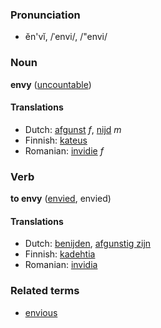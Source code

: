 ===Pronunciation===
*ĕn'vĭ, /ˈenvi/, /"envi/

===Noun===

'''envy''' ([[uncountable]])

====Translations====
*Dutch: [[afgunst]] ''f'', [[nijd]] ''m''
*Finnish: [[kateus]]
*Romanian: [[invidie]] ''f''

===Verb===

'''to envy''' ([[envied]], envied)

====Translations====
*Dutch: [[benijden]], [[afgunstig zijn]]
*Finnish: [[kadehtia]]
*Romanian: [[invidia]]

===Related terms===
*[[envious]]